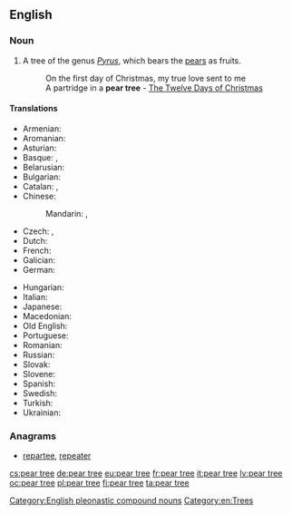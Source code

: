 ==English==

===Noun===
{{en-noun|head=[[pear]] [[tree]]}}

# A tree of the genus ''[[Pyrus]]'', which bears the [[pear]]s as fruits.
#: On the first day of Christmas, my true love sent to me
#: A partridge in a '''pear tree''' - [[w:The Twelve Days of Christmas (song)|The Twelve Days of Christmas]]

====Translations====
{{trans-top|a tree of the genus ''Pyrus''}}
* Armenian: {{t|hy|տանձենի|tr=tanjeni}}
* Aromanian: {{t|rup|per}}
* Asturian: {{t|ast|peral|m|f}}
* Basque: {{t+|eu|udareondo}}, {{t+|eu|madariondo}}
* Belarusian: {{t|be|гру́ша|f|sc=Cyrl}}
* Bulgarian: {{t+|bg|кру́ша|f|sc=Cyrl}}
* Catalan: {{t|ca|perer|m}}, {{t|ca|perera|f}}
* Chinese:
*: Mandarin: {{t+|cmn|梨樹|sc=Hani}}, {{t+|cmn|梨树|tr=líshù|sc=Hani}}
* Czech: {{t+|cs|hrušeň|f}}, {{t+|cs|hruška|f}}
* Dutch: {{t+|nl|perenboom}}
* French: {{t+|fr|poirier|m}}
* Galician: {{t+|gl|pereira|f}}
* German: {{t+|de|Birnbaum|m}}
{{trans-mid}}
* Hungarian: {{t|hu|körtefa}}
* Italian: {{t+|it|pero|m}}
* Japanese: {{t|ja|梨の木|tr=なしのき, nashi no ki|sc=Jpan}}
* Macedonian: {{t|mk|кру́ша|f|sc=Cyrl}}
* Old English: {{t|ang|pyrige}}
* Portuguese: {{t+|pt|pereira|f}}
* Romanian: {{t+|ro|păr}}
* Russian: {{t+|ru|гру́ша|f|sc=Cyrl}}
* Slovak: {{t|sk|hruška|f}}
* Slovene: {{t+|sl|hruška|n}}
* Spanish: {{t+|es|peral|m}}
* Swedish: {{t+|sv|päronträd|n}}
* Turkish: {{t|tr|armut ağacı}}
* Ukrainian: {{t|uk|гру́ша|f|sc=Cyrl}}
{{trans-bottom}}

===Anagrams===
* [[repartee#English|repartee]], [[repeater#English|repeater]]

[[Category:English pleonastic compound nouns]]
[[Category:en:Trees]]

[[cs:pear tree]]
[[de:pear tree]]
[[eu:pear tree]]
[[fr:pear tree]]
[[it:pear tree]]
[[lv:pear tree]]
[[oc:pear tree]]
[[pl:pear tree]]
[[fi:pear tree]]
[[ta:pear tree]]